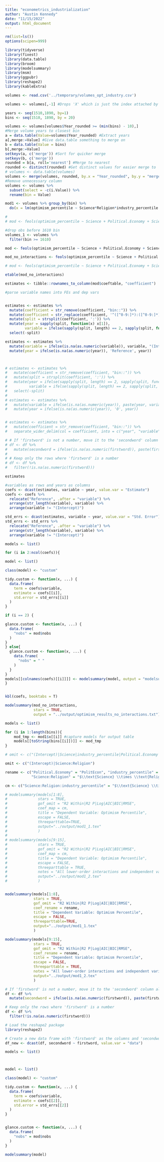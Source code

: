 ```yaml
---
title: "econometrics_industrialization"
author: "Austin Kennedy"
date: "11/15/2022"
output: html_document
---
```


```r
rm(list=ls())
options(scipen=999)
```

```r

library(tidyverse)
library(fixest)
library(data.table)
library(broom)
library(modelsummary)
library(msm)
library(ggpubr)
library(reshape2)
library(kableExtra)

```


```r
volumes <- read.csv('../temporary/volumes_opt_industry.csv')
```

```r
volumes <- volumes[,-1] #Drops 'X' which is just the index attached by Python
```

```r
years <- seq(1510,1890, by=1)
bins <- seq(1510, 1890, by = 20)
```

```r
volumes <- volumes[volumes$Year_rounded >= (min(bins) - 10),]
#Merge volume years to closest bin
a = data.table(Value=volumes$Year_rounded) #Extract years
a[,merge:=Value] #Give data.table something to merge on
b = data.table(Value = bins)
b[,merge:=Value]
setkeyv(a, c('merge')) #Sort for quicker merge
setkeyv(b, c('merge'))
rounded = b[a, roll='nearest'] #Merge to nearest
rounded <- distinct(rounded) #Get distinct values for easier merge to 'volumes'
# volumes <- data.table(volumes)
volumes <- merge(volumes, rounded, by.x = "Year_rounded", by.y = "merge")
#Remove unnecessary column
volumes <- volumes %>%
  subset(select = -c(i.Value)) %>%
  rename(bin = Value)
```


```r
mod1 <- volumes %>% group_by(bin) %>%
  do(x = lm(optimism_percentile ~ Science*Religion*industry_percentile + Science*Political.Economy*industry_percentile + Religion*Political.Economy*industry_percentile - Religion, data = .))

#
# mod <- feols(optimism_percentile ~ Science + Political.Economy + Science*Political.Economy + Science*Religion + Religion*Political.Economy + i(bin, Science, 1610) + i(bin, Religion, 1610) + i(bin, Political.Economy, 1610) + i(bin, Science*Religion, 1610) + i(bin, Science*Political.Economy, 1610) + i(bin, Political.Economy*Religion, 1610) | bin, data = volumes)

#drop obs before 1610 bin
volumes_1 <- volumes %>%
  filter(bin >= 1610)

mod <- feols(optimism_percentile ~ Science + Political.Economy + Science*Political.Economy + Science*Religion + Religion*Political.Economy + i(bin, Science, 1610) + i(bin, Political.Economy, 1610) + i(bin, Science*Religion, 1610) + i(bin, Science*Political.Economy, 1610) + i(bin, Political.Economy*Religion, 1610) + i(bin, ref = 1610) - Religion, data = volumes_1)

mod_no_interactions <- feols(optimism_percentile ~ Science + Political.Economy + Science*Political.Economy + Science*Religion + Religion*Political.Economy + i(bin, ref = 1610) - Religion, data = volumes_1)

# mod <- feols(optimism_percentile ~ Science + Political.Economy + Science*Political.Economy + Science*Religion + Religion*Political.Economy + i(bin, Science) + i(bin, Political.Economy) + i(bin, Science*Religion) + i(bin, Science*Political.Economy) + i(bin, Political.Economy*Religion) + i(bin), data = volumes)

etable(mod_no_interactions)
```
```r
estimates <- tibble::rownames_to_column(mod$coeftable, "coefficient")

#parse variable names into FEs and dep vars


estimates <- estimates %>%
  mutate(coefficient = str_remove(coefficient, "bin::")) %>%
  mutate(coefficient = str_replace(coefficient, '^([^0-9:]*):([^0-9:]*)$', '\\1 * \\2')) %>% #Format interactions correctly
  mutate(split = strsplit(coefficient, ':')) %>%
  mutate(year = sapply(split, function(x) x[1]),
         variable = ifelse(sapply(split, length) == 2, sapply(split, function(x) x[2]), sapply(split, function(x) x[1]))) %>% #assign years and variables to correct columns
  select(-split)

estimates <- estimates %>%
  mutate(variable = ifelse(is.na(as.numeric(variable)), variable, "(Intercept)")) %>%
  mutate(year = ifelse(is.na(as.numeric(year)), 'Reference', year))



# estimates <- estimates %>%
#   mutate(coefficient = str_remove(coefficient, "bin::")) %>%
#   mutate(split = strsplit(coefficient, ':')) %>%
#   mutate(year = ifelse(sapply(split, length) == 2, sapply(split, function(x) x[1]), '0'),
#          variable = ifelse(sapply(split, length) == 2, sapply(split, function(x) x[2]), sapply(split, function(x) x[1]))) %>%
#   select(-split)
# 
# estimates <- estimates %>%
#   mutate(variable = ifelse(is.na(as.numeric(year)), paste(year, variable, sep = ' * '), variable)) %>%
#   mutate(year = ifelse(is.na(as.numeric(year)), '0', year))


# estimates <- estimates %>%
#   mutate(coefficient = str_remove(coefficient, "bin::")) %>%
#   separate_wider_delim(col = coefficient, into = c("year", "variable"), sep = "^(\\d{4}):([a-zA-Z]+)$|^([a-zA-Z]+):(\\d{4})$|^([a-zA-Z]+):([a-zA-Z]+)$", remove = FALSE, convert = TRUE, names = c("year", "variable", NA, NA, "variable", "variable"))

# # If 'firstword' is not a number, move it to the 'secondword' column along with the original 'secondword' string
# df <- df %>%
#   mutate(secondword = ifelse(is.na(as.numeric(firstword)), paste(firstword, secondword, sep = ":"), secondword))
# 
# # Keep only the rows where 'firstword' is a number
# df <- df %>%
#   filter(!is.na(as.numeric(firstword)))

estimates
```

```r
#variables as rows and years as columns
coefs <- dcast(estimates, variable ~ year, value.var = "Estimate")
coefs <- coefs %>%
  relocate("Reference", .after = "variable") %>%
  arrange(str_length(variable), variable) %>%
  arrange(variable != "(Intercept)")

std_errs <- dcast(estimates, variable ~ year, value.var = "Std. Error")
std_errs <- std_errs %>%
  relocate("Reference", .after = "variable") %>%
  arrange(str_length(variable), variable) %>%
  arrange(variable != "(Intercept)")


```

```r
models <- list()

for (i in 2:ncol(coefs)){

model <- list()

class(model) <- "custom"

tidy.custom <- function(x, ...) {
  data.frame(
    term = coefs$variable,
    estimate = coefs[[i]],
    std.error = std_errs[[i]]
  )
}

if (i == 2) {

glance.custom <- function(x, ...) {
  data.frame(
    "nobs" = mod$nobs
  )
}
} else{
  glance.custom <- function(x, ...) {
    data.frame(
      "nobs" = " "
    )
  }
}
models[[colnames(coefs)[[i]]]] <- modelsummary(model, output = "modelsummary_list")
}

```
```r

```

```r
kbl(coefs, booktabs = T)
```

```r
modelsummary(mod_no_interactions,
             stars = TRUE,
             output = "../output/optimism_results_no_interactions.txt")
```


```r
models <- list()

for (i in 1:length(bins)){
    mod_tmp <- mod1$x[[i]] #capture models for output table
    models[[toString(bins[[i]])]] <- mod_tmp
}

```

```r

# omit <- c("(Intercept)|Science|industry_percentile|Political.Economy|Science:Religion|Science:industry_percentile|Religion:industry_percentile|Science:Political.Economy|Religion:Political.Economy")

omit <- c("(Intercept)|Science:Religion")

rename <- c("Political.Economy" = "PolitEcon", "industry_percentile" = "Industry",
            "Science:Religion" = "$\\text{Science} \\times \\text{Religion}$", "Science:industry_percentile" = "$\\text{Science} \\times \\text{Industry}$", "Religion:industry_percentile" = "$\\text{Religion} \\times \\text{Industry}$", "Science:Political.Economy" = "$\\text{Science} \\times \\text{PolitEcon}$", "Religion:Political.Economy" = "$\\text{Religion} \\times \\text{PolitEcon}$", "Science:Religion:industry_percentile" = "$\\text{Science} \\times \\text{Religion} \\times \\text{Industry}$", "Science:industry_percentile:Political.Economy" = "$\\text{Science} \\times \\text{PolitEcon} \\times \\text{Industry}$", "Religion:industry_percentile:Political.Economy" = "$\\text{Religion} \\times \\text{PolitEcon} \\times \\text{Industry}$")

cm <- c("Science:Religion:industry_percentile" = "$\\text{Science} \\times \\text{Religion} \\times \\text{Industry}$", "Science:industry_percentile:Political.Economy" = "$\\text{Science} \\times \\text{PolitEcon} \\times \\text{Industry}$", "Religion:industry_percentile:Political.Economy" = "$\\text{Religion} \\times \\text{PolitEcon} \\times \\text{Industry}$")

# modelsummary(models[1:8],
#              stars = TRUE,
#              gof_omit = "R2 Within|R2 P|Log|AIC|BIC|RMSE",
#              coef_map = cm,
#              title = "Dependent Variable: Optimism Percentile",
#              escape = FALSE,
#              threeparttable=TRUE,
#              output="../output/mod1_1.tex"
#              )
#
# modelsummary(models[9:15],
#              stars = TRUE,
#              gof_omit = "R2 Within|R2 P|Log|AIC|BIC|RMSE",
#              coef_map = cm,
#              title = "Dependent Variable: Optimism Percentile",
#              escape = FALSE,
#              threeparttable = TRUE,
#              notes = "All lower-order interactions and independent variables included. Regressions are binned for every 20 years (+/-) 10 years. Standard errors in parenthesis.",
#              output="../output/mod1_2.tex"
#              )


modelsummary(models[1:8],
             stars = TRUE,
             gof_omit = "R2 Within|R2 P|Log|AIC|BIC|RMSE",
             coef_rename = rename,
             title = "Dependent Variable: Optimism Percentile",
             escape = FALSE,
             threeparttable=TRUE,
             output="../output/mod1_1.tex"
             )

modelsummary(models[9:15],
             stars = TRUE,
             gof_omit = "R2 Within|R2 P|Log|AIC|BIC|RMSE",
             coef_rename = rename,
             title = "Dependent Variable: Optimism Percentile",
             escape = FALSE,
             threeparttable = TRUE,
             notes = "All lower-order interactions and independent variables included. Regressions are binned for every 20 years (+/-) 10 years. Standard errors in parenthesis.",
             output="../output/mod1_2.tex"
             )


```


```r
# If 'firstword' is not a number, move it to the 'secondword' column along with the original 'secondword' string
df <- df %>%
  mutate(secondword = ifelse(is.na(as.numeric(firstword)), paste(firstword, secondword, sep = ":"), secondword))

# Keep only the rows where 'firstword' is a number
df <- df %>%
  filter(!is.na(as.numeric(firstword)))

# Load the reshape2 package
library(reshape2)

# Create a new data frame with 'firstword' as the columns and 'secondword' as the rows
df_new <- dcast(df, secondword ~ firstword, value.var = "data")
```

```r
models <- list()



model <- list()

class(model) <- "custom"

tidy.custom <- function(x, ...) {
  data.frame(
    term = coefs$variable,
    estimate = coefs[[2]],
    std.error = std_errs[[2]]
  )
}


glance.custom <- function(x, ...) {
  data.frame(
    "nobs" = mod$nobs
  )
}

modelsummary(model)

```



